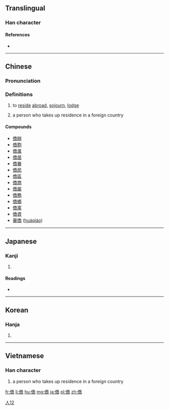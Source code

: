 {{also|侨}}
==Translingual==

===Han character===
{{Han char|rn=9|rad=人|as=12|sn=14|four=22227|canj=OHKB|ids=⿰亻喬}}

====References====
* {{Han ref|kx=0116.120|dkj=01088|dj=0247.240|hdz=10220.040|uh=50D1|ud=20689|bh=B9B4|bd=47540}}

----

==Chinese==
{{zh-forms|s=侨}}

===Pronunciation===
{{zh-pron
|m=qiáo
|c=kiu4
|mn=kiâu
|mc=y
|oc=y
|ma=
|cat=v
}}

===Definitions===
# to [[reside]] [[abroad]], [[sojourn]], [[lodge]]
# {{context|literary|lang=nan|sort=人12}} a person who takes up residence in a foreign country

====Compounds====
*[[僑辦]]
*[[僑胞]]
*[[僑滙]]
*[[僑居]]
*[[僑眷]]
*[[僑民]]
*[[僑區]]
*[[僑商]]
*[[僑屬]]
*[[僑務]]
*[[僑鄉]]
*[[僑寓]]
*[[僑資]]
* [[華僑]] ([[huáqiáo]])

[[Category:Min Nan literary terms|人12]]

----

==Japanese==

===Kanji===
{{ja-kanji|grade=|rs=人12}}

# {{defn|lang=ja|sort=人12}}

====Readings====
* {{ja-readings|goon=[[ぎょう]] (gyō)|kanon=[[きょう]] (kyō)|kun=[[たかい]] (takai)}}

----

==Korean==

===Hanja===
{{ko-hanja|hangeul=[[교]]|rv=gyo|mr=kyo}}

# {{defn|lang=ko|sort=人12}}

----

==Vietnamese==

===Han character===
{{vi-hantu|kiều|rs=人12}}

# {{lb|vi|literary}} a person who takes up residence in a foreign country

[[fr:僑]]
[[li:僑]]
[[hu:僑]]
[[mg:僑]]
[[ja:僑]]
[[pl:僑]]
[[zh:僑]]